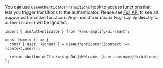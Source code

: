 You can use `useAuthenticatorTransitions` hook to access functions that lets you trigger transitions to the authenticator. Please see [Full API]() to see all supported transition functions. Any invalid transitions (e.g. `signUp` directly to `authenticated`) will be ignored.

```tsx{1,4-6}
import { useAuthenticator } from '@aws-amplify/ui-react';

const Home = () => {
  const { user, signOut } = useAuthenticator((context) => [context.user]);

  return <button onClick={signOut}>Welcome, {user.username}!</button>;
};
```
